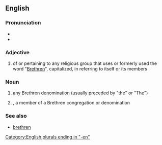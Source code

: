 ==English==

===Pronunciation===
* {{IPA|/ˈbrɛθrən/|lang=en}}
* {{audio|en-us-brethren.ogg|Audio (US)|lang=en}}

===Adjective===
{{en-adj|-}}

# of or pertaining to any religious group that uses or formerly used the word "[[brethren|Brethren]]", capitalized, in referring to itself or its members

===Noun===
{{head|en|noun}}

# {{label|en|in the plural|informal}} any Brethren denomination (usually preceded by "the" or "The")
# {{label|en|in the singular}}, a member of a Brethren congregation or denomination

===See also===
* [[brethren]]

[[Category:English plurals ending in "-en"]]